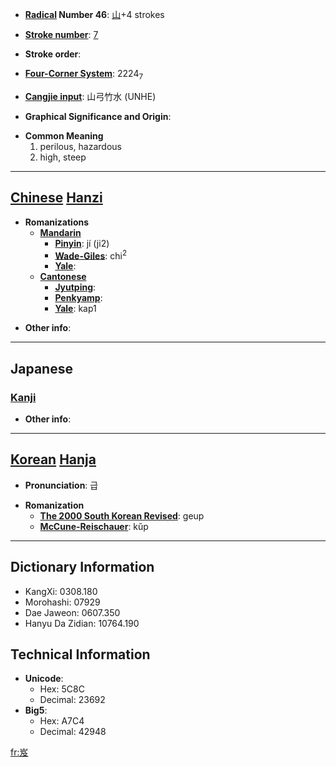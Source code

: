 * '''[[Wiktionary:Chinese radical index| Radical]] Number 46''': [[Wiktionary:Chinese radical index 山|山]]+4 strokes

* '''[[Wiktionary:Chinese total strokes index|Stroke number]]''': [[Wiktionary:Chinese total strokes index 7|7]]

* '''Stroke order''': 

* '''[[Wiktionary:Chinese four corner index|Four-Corner System]]''': 2224<sub>7</sub>

* '''[[Wiktionary:Chinese Cangjie index|Cangjie input]]''': 山弓竹水 (UNHE)

* '''Graphical Significance and Origin''': 

* '''Common Meaning'''
*#perilous, hazardous
*# high, steep


----

== [[Chinese]] [[Hanzi]] ==

* '''Romanizations'''
** '''[[Mandarin]]'''
*** '''[[Pinyin]]''': jí (ji2)
*** '''[[Wade-Giles]]''': chi<sup>2</sup>
*** '''[[Yale]]''': 
** '''[[Cantonese]]'''
*** '''[[Jyutping]]''':
*** '''[[Penkyamp]]''': 
*** '''[[Yale]]''': kap1

* '''Other info''': 

----

==Japanese==
===[[Kanji]]===
{{kanji|on readings=[[きゅう]] (kyū), [[ぎゅう]] (gyū)
|kun readings=[[たかい]] (takai)
}}

* '''Other info''':  

----

== [[Korean]] [[Hanja]] ==

* '''Pronunciation''': 급

* '''Romanization'''
** '''[[The 2000 South Korean Revised Romanization|The 2000 South Korean Revised]]''': geup
** '''[[McCune-Reischauer]]''': kŭp

----

== Dictionary Information ==

* KangXi: 0308.180
* Morohashi: 07929
* Dae Jaweon: 0607.350
* Hanyu Da Zidian: 10764.190

== Technical Information ==

* '''Unicode''':
** Hex: 5C8C
** Decimal: 23692
* '''Big5''':
** Hex: A7C4
** Decimal: 42948

[[fr:岌]]